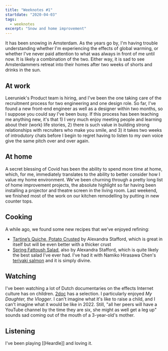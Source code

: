 ```yaml
---
title: "Weeknotes #1"
startdate: "2020-04-03"
tags:
  - weeknotes
excerpt: "Snow and home improvement"
---
```

It has been snowing in Amsterdam. As the years go by, I'm having trouble understanding whether I'm experiencing the effects of global warming, or whether I've never paid attention to what was always in front of me until now. It is likely a combination of the two. Either way, it is sad to see Amsterdammers retreat into their homes after two weeks of shorts and drinks in the sun.

## At work
Leeruniek's Product team is hiring, and I've been the one taking care of the recruitment process for two engineering and one design role. So far, I've found a new front-end engineer as well as a designer within two months, so I suppose you could say I've been busy. If this process has been teaching me anything new, it's that 1) I very much enjoy meeting people and learning about their (work) life stories, 2) there is such value in building strong relationships with recruiters who make you smile, and 3) it takes two weeks of introdutory chats before I begin to regret having to listen to my own voice give the same pitch over and over again.

## At home
A secret blessing of Covid has been the ability to spend more time at home, which, for me, immediately translates to the ability to better consider how I value my home environment. We've been churning through a pretty long list of home improvement projects, the absolute highlight so far having been installing a projector and theatre screen in the living room. Last weekend, we finished most of the work on our kitchen remodelling by putting in new counter tops. 

## Cooking
A while ago, we found some new recipes that we've enjoyed refining:
- [Tartine’s Quiche, Potato Crusted](https://alexandracooks.com/2016/04/25/tartines-quiche-potato-crusted/) by Alexandra Stafford, which is great in itself but will be even better with a thicker crust 
- [Spring Fattoush Salad](https://alexandracooks.com/2019/05/17/spring-fattoush-salad/), also by Alexandra Stafford, which is quite likely the best salad I've ever had. I've had it with Namiko Hirasawa Chen's [teriyaki salmon](https://www.justonecookbook.com/teriyaki-salmon-recipe/) and it is simply divine.

## Watching
I've been watching a lot of Dutch documentaries on the effects Internet culture has on children. [2doc](https://www.2doc.nl/documentaires/collecties/themas/toekomst/internet.html) has a selection. I particularly enjoyed _My Daughter, the Vlogger_. I can't imagine what it's like to raise a child, and I can't imagine what it would be like in 2022. Still, "all her peers will have a YouTube channel by the time they are six, she might as well get a leg up" sounds sad coming out of the mouth of a 3-year-old's mother.

## Listening
I've been playing [[Heardle]] and loving it.